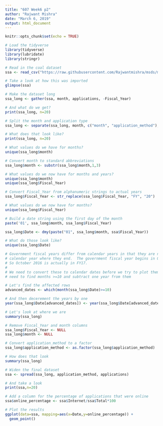 ```yaml
---
title: "607 Week6 p2"
author: "Rajwant Mishra"
date: "March 6, 2019"
output: html_document
---
```


```r
knitr::opts_chunk$set(echo = TRUE)
```


```r
# Load the tidyverse
library(tidyverse)
library(lubridate)
library(stringr)

# Read in the coal dataset
ssa <- read_csv("https://raw.githubusercontent.com/Rajwantmishra/msds/master/week5/ssadisability.csv")

# Take a look at how this was imported
glimpse(ssa)

# Make the dataset long
ssa_long <- gather(ssa, month, applications, -Fiscal_Year)

# And what do we get?
print(ssa_long, n=20)

# Split the month and application type
ssa_long <- separate(ssa_long, month, c("month", "application_method"), sep="_")

# What does that look like?
print(ssa_long, n=20)

# What values do we have for months?
unique(ssa_long$month)

# Convert month to standard abbreviations
ssa_long$month <- substr(ssa_long$month,1,3)

# What values do we now have for months and years?
unique(ssa_long$month)
unique(ssa_long$Fiscal_Year)

# Convert Fiscal_Year from alphanumeric strings to actual years
ssa_long$Fiscal_Year <- str_replace(ssa_long$Fiscal_Year, "FY", "20")

# What values do we now have for months?
unique(ssa_long$Fiscal_Year)

# Build a date string using the first day of the month
paste('01', ssa_long$month, ssa_long$Fiscal_Year)

ssa_long$Date <- dmy(paste("01", ssa_long$month, ssa$Fiscal_Year))

# What do those look like?
unique(ssa_long$Date)

# Government fiscal years differ from calendar years in that they are named for the
# calendar year where they end.  The government fiscal year begins in October.
# So October 2016 is actually in FY17.
#
# We need to convert these to calendar dates before we try to plot them, so we 
# need to find months >=10 and subtract one year from them

# Let's find the affected rows
advanced_dates <- which(month(ssa_long$Date)>=10)

# And then decerement the years by one
year(ssa_long$Date[advanced_dates]) <- year(ssa_long$Date[advanced_dates]) - 1

# Let's look at where we are
summary(ssa_long)

# Remove Fiscal_Year and month columns
ssa_long$Fiscal_Year <- NULL
ssa_long$month <- NULL

# Convert application_method to a factor
ssa_long$application_method <- as.factor(ssa_long$application_method)

# How does that look
summary(ssa_long)

# Widen the final dataset
ssa <- spread(ssa_long, application_method, applications)

# And take a look
print(ssa,n=20)

# Add a column for the percentage of applications that were online
ssa$online_percentage <- ssa$Internet/ssa$Total*100

# Plot the results
ggplot(data=ssa, mapping=aes(x=Date,y=online_percentage)) +
  geom_point()

```

